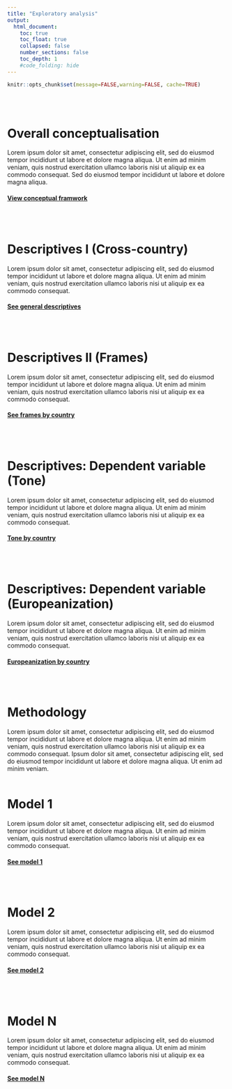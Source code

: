 ```yaml
---
title: "Exploratory analysis"
output:
  html_document:
    toc: true
    toc_float: true
    collapsed: false
    number_sections: false
    toc_depth: 1
    #code_folding: hide
---
```


```r
knitr::opts_chunk$set(message=FALSE,warning=FALSE, cache=TRUE)
```
<br/><br/>

# Overall conceptualisation
Lorem ipsum dolor sit amet, consectetur adipiscing elit, sed do eiusmod tempor incididunt ut labore et dolore magna aliqua. Ut enim ad minim veniam, quis nostrud exercitation ullamco laboris nisi ut aliquip ex ea commodo consequat. Sed do eiusmod tempor incididunt ut labore et dolore magna aliqua.

#### [View conceptual framwork](https://fmendez72.github.io/FM_webtest/Liddpages/ConceptualMap.html)
<br/><br/>

# Descriptives I (Cross-country)
Lorem ipsum dolor sit amet, consectetur adipiscing elit, sed do eiusmod tempor incididunt ut labore et dolore magna aliqua. Ut enim ad minim veniam, quis nostrud exercitation ullamco laboris nisi ut aliquip ex ea commodo consequat.

#### <a href="https://fmendez72.github.io/FM_webtest/Liddpages/lawInitiatedDefinitions.html" target="_blank">See general descriptives</a>
<br/><br/>

# Descriptives II (Frames)
Lorem ipsum dolor sit amet, consectetur adipiscing elit, sed do eiusmod tempor incididunt ut labore et dolore magna aliqua. Ut enim ad minim veniam, quis nostrud exercitation ullamco laboris nisi ut aliquip ex ea commodo consequat.

#### <a href="https://fmendez72.github.io/FM_webtest/Liddpages/lawInitiatedDefinitions.html" target="_blank">See frames by country</a>
<br/><br/>

# Descriptives: Dependent variable (Tone)
Lorem ipsum dolor sit amet, consectetur adipiscing elit, sed do eiusmod tempor incididunt ut labore et dolore magna aliqua. Ut enim ad minim veniam, quis nostrud exercitation ullamco laboris nisi ut aliquip ex ea commodo consequat.

#### <a href="https://fmendez72.github.io/FM_webtest/Liddpages/lawInitiatedDefinitions.html" target="_blank">Tone by country</a>
<br/><br/>

# Descriptives: Dependent variable (Europeanization)
Lorem ipsum dolor sit amet, consectetur adipiscing elit, sed do eiusmod tempor incididunt ut labore et dolore magna aliqua. Ut enim ad minim veniam, quis nostrud exercitation ullamco laboris nisi ut aliquip ex ea commodo consequat.

#### <a href="https://fmendez72.github.io/FM_webtest/Liddpages/lawInitiatedDefinitions.html" target="_blank">Europeanization by country</a>
<br/><br/>

# Methodology 
Lorem ipsum dolor sit amet, consectetur adipiscing elit, sed do eiusmod tempor incididunt ut labore et dolore magna aliqua. Ut enim ad minim veniam, quis nostrud exercitation ullamco laboris nisi ut aliquip ex ea commodo consequat. Ipsum dolor sit amet, consectetur adipiscing elit, sed do eiusmod tempor incididunt ut labore et dolore magna aliqua. Ut enim ad minim veniam.
<br/><br/>


# Model 1 
Lorem ipsum dolor sit amet, consectetur adipiscing elit, sed do eiusmod tempor incididunt ut labore et dolore magna aliqua. Ut enim ad minim veniam, quis nostrud exercitation ullamco laboris nisi ut aliquip ex ea commodo consequat.

#### <a href="https://fmendez72.github.io/FM_webtest/Liddpages/lawInitiatedDefinitions.html" target="_blank">See model 1</a>
<br/><br/>

# Model 2
Lorem ipsum dolor sit amet, consectetur adipiscing elit, sed do eiusmod tempor incididunt ut labore et dolore magna aliqua. Ut enim ad minim veniam, quis nostrud exercitation ullamco laboris nisi ut aliquip ex ea commodo consequat.

#### <a href="https://fmendez72.github.io/regio/analysis/exploratory0.html" target="_blank">See model 2</a>
<br/><br/>

# Model N
Lorem ipsum dolor sit amet, consectetur adipiscing elit, sed do eiusmod tempor incididunt ut labore et dolore magna aliqua. Ut enim ad minim veniam, quis nostrud exercitation ullamco laboris nisi ut aliquip ex ea commodo consequat.

#### <a href="https://fmendez72.github.io/FM_webtest/Liddpages/lawInitiatedDefinitions.html" target="_blank">See model N</a>
<br/><br/>
